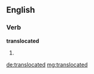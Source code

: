==English==

===Verb===
'''translocated'''

# {{past of|translocate}}

[[de:translocated]]
[[mg:translocated]]